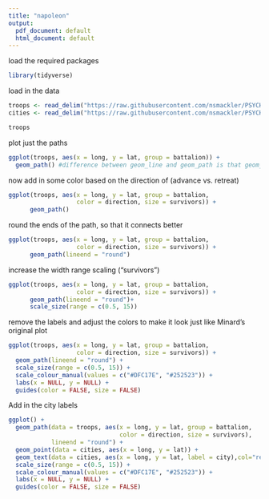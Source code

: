 ```yaml
---
title: "napoleon"
output:
  pdf_document: default
  html_document: default
---
```


load the required packages
```r
library(tidyverse)
```

load in the data
```r
troops <- read_delim("https://raw.githubusercontent.com/nsmackler/PSYCH-531/master/napoleon/troops.txt", delim="\t", col_names = TRUE)
cities <- read_delim("https://raw.githubusercontent.com/nsmackler/PSYCH-531/master/napoleon/cities.txt", delim="\t", col_names = TRUE)

troops
```

plot just the paths
```r
ggplot(troops, aes(x = long, y = lat, group = battalion)) +
  geom_path() #difference between geom_line and geom_path is that geom_path connects the doth
```

now add in some color based on the direction of (advance vs. retreat)
```r
ggplot(troops, aes(x = long, y = lat, group = battalion, 
                   color = direction, size = survivors)) +
      geom_path()

```

round the ends of the path, so that it connects better
```r
ggplot(troops, aes(x = long, y = lat, group = battalion, 
                   color = direction, size = survivors)) +
      geom_path(lineend = "round")
```


increase the width range scaling ("survivors")
```r
ggplot(troops, aes(x = long, y = lat, group = battalion, 
                   color = direction, size = survivors)) +
      geom_path(lineend = "round")+
      scale_size(range = c(0.5, 15))
```

remove the labels and adjust the colors to make it look just like Minard's original plot
```r
ggplot(troops, aes(x = long, y = lat, group = battalion, 
                   color = direction, size = survivors)) +
  geom_path(lineend = "round") +
  scale_size(range = c(0.5, 15)) + 
  scale_colour_manual(values = c("#DFC17E", "#252523")) +
  labs(x = NULL, y = NULL) + 
  guides(color = FALSE, size = FALSE)
```

Add in the city labels
```r
ggplot() +
  geom_path(data = troops, aes(x = long, y = lat, group = battalion, 
                               color = direction, size = survivors),
            lineend = "round") +
  geom_point(data = cities, aes(x = long, y = lat)) +
  geom_text(data = cities, aes(x = long, y = lat, label = city),col="red", vjust = 1.5) +
  scale_size(range = c(0.5, 15)) + 
  scale_colour_manual(values = c("#DFC17E", "#252523")) +
  labs(x = NULL, y = NULL) + 
  guides(color = FALSE, size = FALSE)
```
